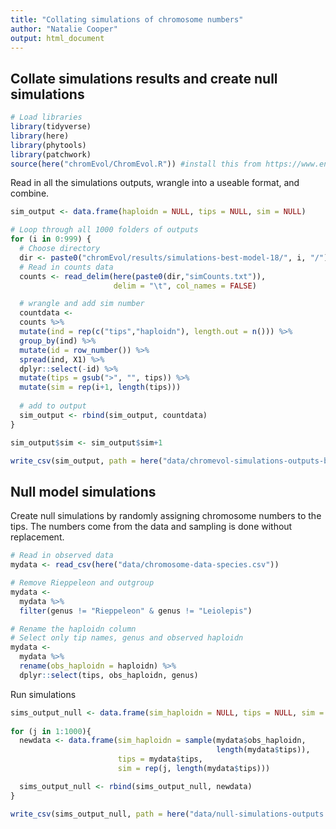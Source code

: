 ```yaml
---
title: "Collating simulations of chromosome numbers"
author: "Natalie Cooper"
output: html_document
---
```


## Collate simulations results and create null simulations

```r
# Load libraries
library(tidyverse)
library(here)
library(phytools)
library(patchwork)
source(here("chromEvol/ChromEvol.R")) #install this from https://www.en.sysbot.bio.lmu.de/people/employees/cusimano/use_r/
```

Read in all the simulations outputs, wrangle into a useable format, and combine.
```r
sim_output <- data.frame(haploidn = NULL, tips = NULL, sim = NULL)

# Loop through all 1000 folders of outputs
for (i in 0:999) {
  # Choose directory
  dir <- paste0("chromEvol/results/simulations-best-model-18/", i, "/")
  # Read in counts data
  counts <- read_delim(here(paste0(dir,"simCounts.txt")), 
                       delim = "\t", col_names = FALSE)

  # wrangle and add sim number
  countdata <- 
  counts %>%
  mutate(ind = rep(c("tips","haploidn"), length.out = n())) %>%
  group_by(ind) %>%
  mutate(id = row_number()) %>%
  spread(ind, X1) %>%
  dplyr::select(-id) %>%
  mutate(tips = gsub(">", "", tips)) %>%
  mutate(sim = rep(i+1, length(tips)))
  
  # add to output
  sim_output <- rbind(sim_output, countdata)
}

sim_output$sim <- sim_output$sim+1

write_csv(sim_output, path = here("data/chromevol-simulations-outputs-best.csv"))
```

## Null model simulations

Create null simulations by randomly assigning chromosome numbers to the tips. The numbers come from the data and sampling is done without replacement.

```r
# Read in observed data
mydata <- read_csv(here("data/chromosome-data-species.csv"))

# Remove Rieppeleon and outgroup
mydata <- 
  mydata %>% 
  filter(genus != "Rieppeleon" & genus != "Leiolepis")

# Rename the haploidn column
# Select only tip names, genus and observed haploidn
mydata <-
  mydata %>%
  rename(obs_haploidn = haploidn) %>%
  dplyr::select(tips, obs_haploidn, genus)
```

Run simulations
```r
sims_output_null <- data.frame(sim_haploidn = NULL, tips = NULL, sim = NULL)
  
for (j in 1:1000){
  newdata <- data.frame(sim_haploidn = sample(mydata$obs_haploidn, 
                                              length(mydata$tips)),
                        tips = mydata$tips, 
                        sim = rep(j, length(mydata$tips)))

  sims_output_null <- rbind(sims_output_null, newdata)
}

write_csv(sims_output_null, path = here("data/null-simulations-outputs.csv"))
```
